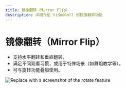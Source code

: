```yaml
---
title: 镜像翻转（Mirror Flip）
description: 详细介绍 VideoRoll 的镜像翻转功能
---
```


# 镜像翻转（Mirror Flip）

- 支持水平翻转和垂直翻转。
- 满足不同观看习惯，或用于特殊场景（如舞蹈教学等）。
- 可与旋转功能叠加使用。

![Replace with a screenshot of the rotate feature](../../assets/image/video.png)